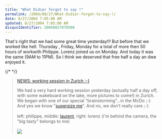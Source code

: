 ```yaml
---
title: "What Didier forgot to say !"
permalink: /2004/08/27/What-Didier-forgot-to-say-!/
date: 8/27/2004 7:05:00 AM
updated: 8/27/2004 7:05:00 AM
disqusIdentifier: 20040827070500
---
```

That's right that we had some great time yesterday!!! But before that we worked like hell. Thursday , Friday, Monday for a total of more then 50 hours of workwith Philippe. Lorenz joined us on Monday. And today it was the same (9AM to 11PM). So I think we deserved that free half a day an dwe enjoyed it.

{/* <!-- more --> */}
> [NEWS: working session in Zurich :-)](http://www.didierbeck.com/2004_08_01_blogs.php#109355527588927252)
> 
> We had a very hard working session yesterday (actually half a day off, with some wakeboard on the lake, more pictures to come!) in Zurich. We began with one of our special "brainstorming"...in the McDo ;-) And yes we know "[supersize me](http://www.supersizeme.com/)". And no, we don't really care ;-) <br/><br/>left: philippe, middle: [laurent](http://weblogs.asp.net/lkempe), right: lorenz (i'm behind the camera, the "big tasty" belongs to me) <br/><br/>
> ![](/images/2004/working01.jpg)
